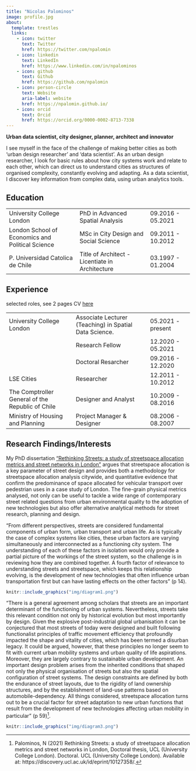 ```yaml
---
title: "Nicolas Palominos"
image: profile.jpg
about:
  template: trestles
  links:
    - icon: twitter
      text: Twitter
      href: https://twitter.com/npalomin
    - icon: linkedin
      text: LinkedIn
      href: https://www.linkedin.com/in/npalominos
    - icon: github
      text: Github
      href: https://github.com/npalomin
    - icon: person-circle
      text: Website
      aria-label: website
      href: https://npalomin.github.io/
    - icon: orcid
      text: Orcid
      href: https://orcid.org/0000-0002-8713-7338
---
```


**Urban data scientist, city designer, planner, architect and innovator**

I see myself in the face of the challenge of making better cities as both 'urban design researcher' and 'data scientist'. As an urban design researcher, I look for basic rules about how city systems work and relate to each other, which can direct us to understand cities as structures of organised complexity, constantly evolving and adapting. As a data scientist, I discover key information from complex data, using urban analytics tools.

::: column-page
## Education

|                                                  |                                                 |                   |
|----------------------------|----------------------------|-----------------|
| University College London                        | PhD in Advanced Spatial Analysis                | 09.2016 - 05.2021 |
| London School of Economics and Political Science | MSc in City Design and Social Science           | 09.2011 - 10.2012 |
| P. Universidad Catolica de Chile                 | Title of Architect - Licentiate in Architecture | 03.1997 - 01.2004 |

## Experience

[selected roles, see 2 pages CV [here](https://github.com/npalomin/public/blob/master/nicolas_palominos_cv.pdf)]{style="font-size:14px;"}

|                                                  |                                                        |                   |
|--------------------------|-----------------------------|-----------------|
| University College London                        | Associate Lecturer (Teaching) in Spatial Data Science. | 05.2021 - present |
|                                                  | Research Fellow                                        | 12.2020 - 05.2021 |
|                                                  | Doctoral Resarcher                                     | 09.2016 - 12.2020 |
| LSE Cities                                       | Researcher                                             | 12.2011 - 10.2012 |
| The Comptroller General of the Republic of Chile | Designer and Analyst                                   | 10.2009 - 08.2016 |
| Ministry of Housing and Planning                 | Project Manager & Designer                             | 08.2006 - 08.2007 |
:::

## Research Findings/Interests

My PhD dissertation ["Rethinking Streets: a study of streetspace allocation metrics and street networks in London"](https://discovery.ucl.ac.uk/id/eprint/10127358/) argues that streetspace allocation is a key parameter of street design and provides both a methodology for streetspace allocation analysis citywide, and quantitative evidence that confirm the predominance of space allocated for vehicular transport over pedestrian uses in a case study of London. The fine-grain physical metrics analysed, not only can be useful to tackle a wide range of contemporary street related questions from urban environmental quality to the adoption of new technologies but also offer alternative analytical methods for street research, planning and design.

"From different perspectives, streets are considered fundamental components of urban form, urban transport and urban life. As is typically the case of complex systems like cities, these urban factors are varying simultaneously and interconnected as a functioning city system. The understanding of each of these factors in isolation would only provide a partial picture of the workings of the street system, so the challenge is in reviewing how they are combined together. A fourth factor of relevance to understanding streets and streetspace, which keeps this relationship evolving, is the development of new technologies that often influence urban transportation first but can have lasting effects on the other factors" (p 14).

[^1]: Palominos, N (2021) Rethinking Streets: a study of streetspace allocation metrics and street networks in London, Doctoral thesis, UCL (University College London). Doctoral. UCL (University College London). Available at: https://discovery.ucl.ac.uk/id/eprint/10127358/.

```r
knitr::include_graphics("img/diagram1.png")
```

"There is a general agreement among scholars that streets are an important determinant of the functioning of urban systems. Nevertheless, streets take this relevant condition not only by historical evolution but most importantly by design. Given the explosive post-industrial global urbanisation it can be conjectured that most streets of today were designed and built following functionalist principles of traffic movement efficiency that profoundly impacted the shape and vitality of cities, which has been termed a disurban legacy. It could be argued, however, that these principles no longer seem to fit with current urban mobility systems and urban quality of life aspirations. Moreover, they are largely contrary to sustainable urban development. An important design problem arises from the inherited conditions that shaped not only the physical organisation of streets but also the spatial configuration of street systems. The design constraints are defined by both the endurance of street layouts, due to the rigidity of land ownership structures, and by the establishment of land-use patterns based on automobile-dependency. All things considered, streetspace allocation turns out to be a crucial factor for street adaptation to new urban functions that result from the development of new technologies affecting urban mobility in particular" (p 59)[^1].

```r
knitr::include_graphics("img/diagram3.png")
```

